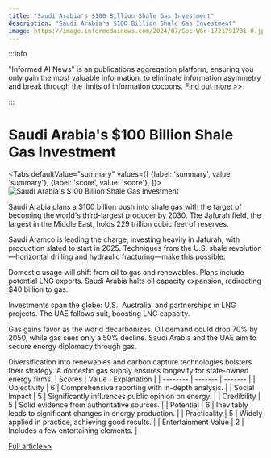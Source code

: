 ```yaml
---
title: "Saudi Arabia's $100 Billion Shale Gas Investment"
description: "Saudi Arabia's $100 Billion Shale Gas Investment"
image: https://image.informedainews.com/2024/07/Soc-W6r-1721791731-0.jpg
---
```



:::info

"Informed AI News" is an publications aggregation platform, ensuring you only gain the most valuable information, to eliminate information asymmetry and break through the limits of information cocoons.  [Find out more >>](/)

:::

# Saudi Arabia's $100 Billion Shale Gas Investment


<Tabs
	defaultValue="summary"
	values={[
	{label: 'summary', value: 'summary'},
	{label: 'score', value: 'score'},
]}>
<TabItem value="summary">
<img
  src="https://image.informedainews.com/2024/07/Soc-W6r-1721791731-0.jpg"
  alt="Saudi Arabia's $100 Billion Shale Gas Investment"
/>



Saudi Arabia plans a $100 billion push into shale gas with the target of becoming the world's third-largest producer by 2030. The Jafurah field, the largest in the Middle East, holds 229 trillion cubic feet of reserves.

Saudi Aramco is leading the charge, investing heavily in Jafurah, with production slated to start in 2025. Techniques from the U.S. shale revolution—horizontal drilling and hydraulic fracturing—make this possible.

Domestic usage will shift from oil to gas and renewables. Plans include potential LNG exports. Saudi Arabia halts oil capacity expansion, redirecting $40 billion to gas.

Investments span the globe: U.S., Australia, and partnerships in LNG projects. The UAE follows suit, boosting LNG capacity.

Gas gains favor as the world decarbonizes. Oil demand could drop 70% by 2050, while gas sees only a 50% decline. Saudi Arabia and the UAE aim to secure energy diplomacy through gas.

Diversification into renewables and carbon capture technologies bolsters their strategy. A domestic gas supply ensures longevity for state-owned energy firms.
</TabItem>
<TabItem value="score">
	| Scores     | Value   | Explanation |
	| -------- | ------- | ------- |
	| Objectivity  | 6    | Comprehensive reporting with in-depth analysis.    |
	| Social Impact | 5     | Significantly influences public opinion on energy.    |
	| Credibility    | 5    | Solid evidence from authoritative sources.    |
	| Potential    | 6    | Inevitably leads to significant changes in energy production.    |
	| Practicality    | 5    | Widely applied in practice, achieving good results.    |
	| Entertainment Value    | 2    | Includes a few entertaining elements.    |
</TabItem>
</Tabs>

[Full article>>](https://asia.nikkei.com/Business/Energy/Saudi-Arabia-eyes-100bn-bet-on-shale-gas-revolution-at-home)
